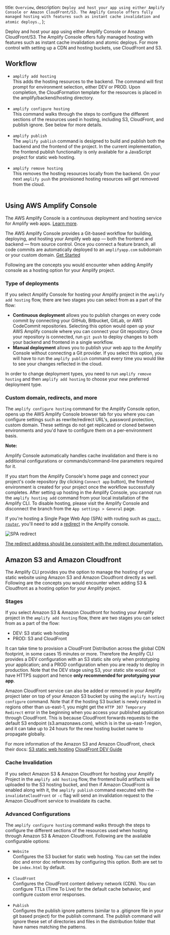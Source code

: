   title: `Overview`,
  description: `Deploy and host your app using either Amplify Console or Amazon CloudFront/S3. The Amplify Console offers fully managed hosting with features such as instant cache invalidation and atomic deploys.`,
};

Deploy and host your app using either Amplify Console or Amazon CloudFront/S3. The Amplify Console offers fully managed hosting with features such as instant cache invalidation and atomic deploys. For more control with setting up a CDN and hosting buckets, use CloudFront and S3.

## Workflow

- `amplify add hosting`<br/>
This adds the hosting resources to the backend. The command will first prompt for environment selection, either DEV or PROD. Upon completion, the CloudFormation template for the resources is placed in the amplify/backend/hosting directory. <br/><br/>
- `amplify configure hosting`<br/>
This command walks through the steps to configure the different sections of the resources used in hosting, including S3, CloudFront, and publish ignore. See below for more details.<br/><br/>
- `amplify publish`<br/>
The `amplify publish` command is designed to build and publish both the backend and the frontend of the project. In the current implementation, the frontend publish functionality is only available for a JavaScript project for static web hosting.<br/><br/>
- `amplify remove hosting`<br/>
This removes the hosting resources locally from the backend. On your next `amplify push` the provisioned hosting resources will get removed from the cloud. <br/><br/>

## Using AWS Amplify Console

<Callout>

The AWS Amplify Console is a continuous deployment and hosting service for Amplify web apps. [Learn more](https://console.amplify.aws).

</Callout>

The AWS Amplify Console provides a Git-based workflow for building, deploying, and hosting your Amplify web app — both the frontend and backend — from source control. Once you connect a feature branch, all code commits are automatically deployed to an `amplifyapp.com` subdomain or your custom domain. [Get Started](https://docs.aws.amazon.com/amplify/latest/userguide/getting-started.html)

Following are the concepts you would encounter when adding Amplify console as a hosting option for your Amplify project.

### Type of deployments

If you select Amplify Console for hosting your Amplify project in the `amplify add hosting` flow, there are two stages you can select from as a part of the flow:

- **Continuous deployment** allows you to publish changes on every code commit by connecting your GitHub, Bitbucket, GitLab, or AWS CodeCommit repositories. Selecting this option would open up your AWS Amplify console where you can connect your Git  repository. Once your repository is connected, run `git push` to deploy changes to both your backend and frontend in a single workflow.
- **Manual deployment** allows you to publish your web app to the Amplify Console without connecting a Git provider. If you select this option, you will have to run the `amplify publish` command every time you would like to see your changes reflected in the cloud.

In order to change deployment types, you need to run `amplify remove hosting` and then `amplify add hosting` to choose your new preferred deployment type.

### Custom domain, redirects, and more

The `amplify configure hosting` command for the Amplify Console option, opens up the AWS Amplify Console browser tab for you where you can configure settings such as rewrite/redirect URL's, password protection, custom domain.
These settings do not get replicated or cloned between environments and you'd have to configure them on a per-environment basis.

**Note:**

Amplify Console automatically handles cache invalidation and there is no additional configurations or commands/command-line parameters required for it.

If you start from the Amplify Console's home page and connect your project's code repository (by clicking `Connect app` button), the frontend environment is created for your project once the workflow successfully completes. After setting up hosting in the Amplify Console, you cannot run the `amplify hosting add` command from your local installation of the Amplify CLI. To disable hosting, please visit the Amplify Console and disconnect the branch from the `App settings > General` page.

If you're hosting a Single Page Web App (SPA) with routing such as [`react-router`](https://reactrouter.com/web/guides/quick-start), you'll need to add a [redirect](https://docs.aws.amazon.com/amplify/latest/userguide/redirects.html#redirects-for-single-page-web-apps-spa) in the Amplify console.

![SPA redirect](/images/hosting/spa-redirect.png)

[The redirect address should be consistent with the redirect documentation.](https://docs.aws.amazon.com/amplify/latest/userguide/redirects.html#redirects-for-single-page-web-apps-spa)

## Amazon S3 and Amazon Cloudfront

The Amplify CLI provides you the option to manage the hosting of your static website using Amazon S3 and Amazon Cloudfront directly as well. Following are the concepts you would encounter when adding S3 & Cloudfront as a hosting option for your Amplify project.

### Stages

If you select Amazon S3 & Amazon Cloudfront for hosting your Amplify project in the `amplify add hosting` flow, there are two stages you can select from as a part of the flow:

- DEV:  S3 static web hosting
- PROD: S3 and CloudFront

It can take time to provision a CloudFront Distribution across the global CDN footprint, in some cases 15 minutes or more. Therefore the Amplify CLI provides a DEV configuration with an S3 static site only when prototyping your application; and a PROD configuration when you are ready to deploy in production. Note that the DEV stage using S3, your static site would not have HTTPS support and hence **only recommended for prototyping your app**.

Amazon CloudFront service can also be added or removed in your Amplify project later on top of your Amazon S3 bucket by using the `amplify hosting configure` command. Note that if the hosting S3 bucket is newly created in regions other than us-east-1, you might get the `HTTP 307 Temporary Redirect` error in the beginning when you access your published application through CloudFront. This is because CloudFront forwards requests to the default S3 endpoint (s3.amazonaws.com), which is in the us-east-1 region, and it can take up to 24 hours for the new hosting bucket name to propagate globally.

For more  information of the Amazon S3 and Amazon CloudFront, check their docs:
[S3 static web hosting](https://docs.aws.amazon.com/AmazonS3/latest/dev/WebsiteHosting.html)
[CloudFront DEV Guide](https://docs.aws.amazon.com/AmazonCloudFront/latest/DeveloperGuide/Introduction.html)

### Cache Invalidation

If you select Amazon S3 & Amazon Cloudfront for hosting your Amplify Project in the `amplify add hosting` flow, the frontend build artifacts will be uploaded to the S3 hosting bucket, and then if Amazon CloudFront is enabled along with it, the `amplify publish` command executed with the `--invalidateCloudFront` or `-c` flag will send an invalidation request to the Amazon CloudFront service to invalidate its cache.

### Advanced Configurations

The `amplify configure hosting` command walks through the steps to configure the different sections of the resources used when hosting through Amazon S3 & Amazon Cloudfront. Following are the available configurable options:

- `Website`<br/>
Configures the S3 bucket for static web hosting. You can set the index doc and error doc references by configuring this option. Both are set to be `index.html` by default.<br/><br/>
- `CloudFront`<br/>
Configures the CloudFront content delivery network (CDN). You can configure TTLs (Time To Live) for the default cache behavior, and configure custom error responses.<br/><br/>
- `Publish`<br/>
Configures the publish ignore patterns (similar to a .gitignore file in your git based project) for the publish command. The publish command will ignore these set of directories and files in the distribution folder that have names matching the patterns.
